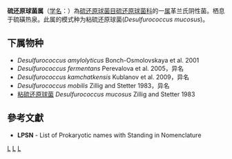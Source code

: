 {{Automatic taxobox
| taxon = Desulfurococcus
| authority = Zillig and Stetler, 1983
| type species = 粘硫还原球菌<br>''Desulfurococcus mucosus''
| type species authority = Zillig and Stetter 1983
}}
'''硫还原球菌属'''（[[学名|学名]]：{{lang|la|''Desulfurococcus''}}）為[[硫还原球菌目|硫还原球菌目]][[硫还原球菌科|硫还原球菌科]]的一[[属|属]]革兰氏阴性菌。栖息于硫磺热泉。此属的模式种为粘硫还原球菌(''Desulfurococcus mucosus'')。

==下属物种==
* ''Desulfurococcus amylolyticus'' Bonch-Osmolovskaya et al. 2001
* ''Desulfurococcus fermentans'' Perevalova et al. 2005，异名
* ''Desulfurococcus kamchatkensis'' Kublanov et al. 2009，异名
* ''Desulfurococcus mobilis'' Zillig and Stetter 1983，异名
* [[粘硫还原球菌|粘硫还原球菌]] ''Desulfurococcus mucosus'' Zillig and Stetter 1983

==參考文獻==
{{reflist}}
* '''LPSN''' - List of Prokaryotic names with Standing in Nomenclature

{{taxonbar}}

[[Category:革兰氏阴性菌|L]]
[[Category:_硫还原球菌科|L]]
[[Category:1983年描述的分类群|L]]